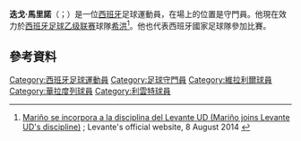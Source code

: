 {{blpsources|time=2015-05-18T02:25:04+00:00}}
{{expand|time=2015-05-18T02:25:04+00:00}}
{{noteTA
|G1=football|G2=西甲
|1=zh-cn:迭戈·马里诺;zh-tw:迭戈·馬里諾;zh-hk:迪亞高·馬連奴;
|2=zh-hans:莱万特;zh-hk:利雲特;zh-tw:萊萬特;
}}
{{Infobox football biography
| name = 迪亞高·馬連奴<br>Diego Mariño
| image = Diego Mariño (julio de 2014).jpg
| caption = 
| fullname = Diego Mariño Villar
| birth_date = {{birth date and age|1990|5|9|df=y}}
| birth_place = [[西班牙|西班牙]][[維戈|維戈]]
| height = {{height|m=1.85}}
| position = 守門員
| currentclub = [[希洪體育|希洪]]
| clubnumber = 13
| youthyears1 = | youthclubs1 = [[UD_Santa_Mariña|Santa Mariña]]
| youthyears2 = 1998–2000 | youthclubs2 = [[Rápido_de_Bouzas|Rápido Bouzas]]
| youthyears3 = 2000–2003 | youthclubs3 = Sárdoma
| youthyears4 = 2003–2004 | youthclubs4 = Areosa
| youthyears5 = 2004–2008 | youthclubs5 = {{Fb team Villarreal}}
| years1 = 2008–2010 | clubs1 = 維拉利爾C | caps1 = 48 | goals1 = 0
| years2 = 2010–2012 | clubs2 = 維拉利爾B | caps2 = 72 | goals2 = 0
| years3 = 2012–2013 | clubs3 = {{Fb team Villarreal}} | caps3 = 9 | goals3 = 0
| years4 = 2013–2015 | clubs4 = {{Fb team Valladolid}} | caps4 = 28 | goals4 = 0
| years5 = 2014–2015 | clubs5 = → {{Fb team Levante}} (loan) | caps5 = 32 | goals5 = 0
| years6 = 2015–2016 | clubs6 = [[萊萬特體育聯盟|萊萬特]] | caps6 = 23 | goals6 = 0
| years7 = 2016– | clubs7 = [[希洪體育|希洪]] | caps7 = 142 | goals7 = 0
| nationalyears1 = 2008–2009 | nationalteam1 = [[西班牙U19|西班牙U19]] | nationalcaps1 = 6 | nationalgoals1 = 0
| nationalyears2 = 2009 | nationalteam2 = [[西班牙U20|西班牙U20]] | nationalcaps2 = 1 | nationalgoals2 = 0
| nationalyears3 = 2011–2013 | nationalteam3 = [[西班牙U21|西班牙U21]] | nationalcaps3 = 6 | nationalgoals3 = 0
| nationalyears4 = 2012 | nationalteam4 = [[西班牙U23|西班牙U23]] | nationalcaps4 = 3 | nationalgoals4 = 0
| club-update = 00:00, 24 May 2015 (UTC)
| nationalteam-update = 
}}

'''迭戈·馬里諾'''（{{lang-es|Diego Mariño}}；{{bd|1990年|5月9日}}）是一位[[西班牙|西班牙]]足球運動員，在場上的位置是守門員。他現在效力於[[西班牙足球乙级联赛|西班牙足球乙级联赛]]球隊[[希洪體育|希洪]]<ref>[http://es.levanteud.com/noticias/levante22943.html Mariño se incorpora a la disciplina del Levante UD (Mariño joins Levante UD's discipline)] {{webarchive|url=https://web.archive.org/web/20140811042639/http://es.levanteud.com/noticias/levante22943.html |date=2014-08-11 }}; Levante's official website, 8 August 2014 {{es icon}}</ref>。他也代表西班牙國家足球隊參加比賽。

== 參考資料 ==
{{reflist}}

{{2012年奧運會男子足球西班牙參賽名單}}
{{DEFAULTSORT: Mariño, Diego}}
[[Category:西班牙足球運動員|Category:西班牙足球運動員]]
[[Category:足球守門員|Category:足球守門員]]
[[Category:維拉利爾球員|Category:維拉利爾球員]]
[[Category:華拉度列球員|Category:華拉度列球員]]
[[Category:利雲特球員|Category:利雲特球員]]